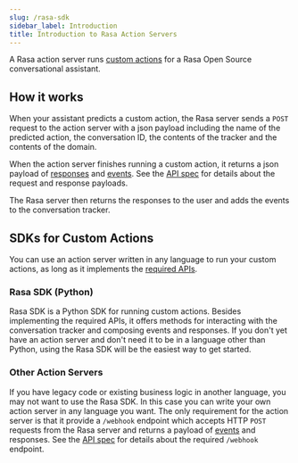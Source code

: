 ```yaml
---
slug: /rasa-sdk
sidebar_label: Introduction
title: Introduction to Rasa Action Servers
---
```


A Rasa action server runs [custom actions](https://rasa.com/docs/rasa/next/custom-actions) for a Rasa Open Source
conversational assistant.

## How it works

When your assistant predicts a custom action, the Rasa server sends
a `POST` request to the action server with a json payload including
the name of the predicted action,
the conversation ID, the contents of the tracker and the contents of the domain.

When the action server finishes running a custom action, it returns a json payload
of [responses](https://rasa.com/docs/rasa/next/responses) and [events](events.mdx).
See the [API spec](/pages/action-server-api) for details about the request and response payloads.

The Rasa server then returns the responses to the user and adds the events
to the conversation tracker.


## SDKs for Custom Actions

You can use an action server written in any language to run your custom actions, as long as it implements
the [required APIs](/pages/action-server-api).

### Rasa SDK (Python)

Rasa SDK is a Python SDK for running custom actions. Besides implementing
the required APIs, it offers methods for interacting with the conversation tracker
and composing events and responses.
If you don't yet have an action server and don't need it
to be in a language other than Python, using the Rasa SDK will be the easiest way
to get started.

### Other Action Servers

If you have legacy code or existing business logic in another language,
you may not want to use the Rasa SDK. In this case you can write
your own action server in any language you want. The only requirement
for the action server is that it provide a `/webhook` endpoint which accepts HTTP `POST` requests
from the Rasa server and returns a payload of [events](events.mdx) and responses.
See the [API spec](/pages/action-server-api) for details about the required `/webhook` endpoint.
